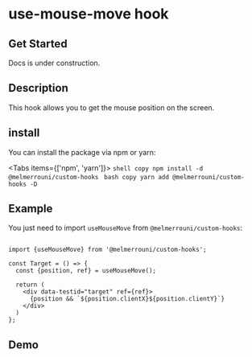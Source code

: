 # use-mouse-move hook

## Get Started


<Callout type="warning" emoji="⚠️">
  Docs is under construction.
</Callout>

## Description

This hook allows you to get the mouse position on the screen.

## install

You can install the package via npm or yarn:


<Tabs items={['npm', 'yarn']}>
  <Tab>
    ```shell copy
      npm install -d @melmerrouni/custom-hooks
      ```
  </Tab>
  <Tab>
    ```bash copy
     yarn add @melmerrouni/custom-hooks -D
    ```
  </Tab>
</Tabs>

## Example

You just need to import `useMouseMove` from `@melmerrouni/custom-hooks`:

```tsx filename="demo.tsx" copy

import {useMouseMove} from '@melmerrouni/custom-hooks';

const Target = () => {
  const {position, ref} = useMouseMove();
  
  return (
    <div data-testid="target" ref={ref}>
      {position && `${position.clientX}${position.clientY}`}
    </div>
  )
};
```

## Demo 

 
<UseMouseMoveHookDemo/>